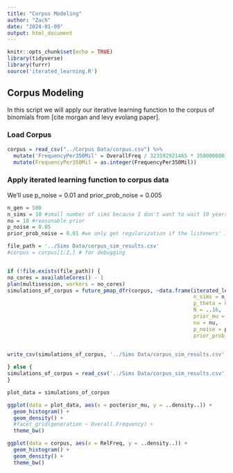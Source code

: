 ```yaml
---
title: "Corpus Modeling"
author: "Zach"
date: "2024-01-09"
output: html_document
---
```


```r
knitr::opts_chunk$set(echo = TRUE)
library(tidyverse)
library(furrr)
source('iterated_learning.R')
```

## Corpus Modeling

In this script we will apply our iterative learning function to the corpus of binomials from [cite morgan and levy evolang paper].

### Load Corpus

```r
corpus = read_csv("../Corpus Data/corpus.csv") %>%
  mutate('FrequencyPer350Mil' = OverallFreq / 323592921465 * 350000000) %>% #Frequency per 350 million, per that Levy paper
  mutate(FrequencyPer350Mil = as.integer(FrequencyPer350Mil))
```

### Apply iterated learning function to corpus data

We'll use p_noise = 0.01 and prior_prob_noise = 0.005

```r
n_gen = 500
n_sims = 10 #small number of sims because I don't want to wait 10 years for results
nu = 10 #reasonable prior
p_noise = 0.05
prior_prob_noise = 0.01 #we only get regularization if the listeners' inferred noise is greater than the producers' noise

file_path = '../Sims Data/corpus_sim_results.csv'
#corpus = corpus[1:2,] # for debugging


if (!file.exists(file_path)) {
no_cores = availableCores() - 1
plan(multisession, workers = no_cores)
simulations_of_corpus = future_pmap_dfr(corpus, ~data.frame(iterated_learning(n_gen = n_gen, 
                                                            n_sims = n_sims, 
                                                            p_theta = 0.5, 
                                                            N = ..16, 
                                                            prior_mu = ..15, 
                                                            nu = nu, 
                                                            p_noise = p_noise,
                                                            prior_prob_noise = prior_prob_noise, 
                                                                       last_gen_only = T), 'FrequencyPer350Mil' = ..16, 'WordA' = ..1, 'WordB' = ..2, 'RelFreq' = ..14, 'GenPref' = ..15)) #we use future_map_dfr() to parralelize the function, since it doesn't matter what order the function is run in.

write_csv(simulations_of_corpus, '../Sims Data/corpus_sim_results.csv')

} else {
simulations_of_corpus = read_csv('../Sims Data/corpus_sim_results.csv')
}

plot_data = simulations_of_corpus 

ggplot(data = plot_data, aes(x = posterior_mu, y = ..density..)) +
  geom_histogram() +
  geom_density() +
  #facet_grid(generation ~ Overall.Frequency) +
  theme_bw()

ggplot(data = corpus, aes(x = RelFreq, y = ..density..)) +
  geom_histogram() +
  geom_density() +
  theme_bw()


```
